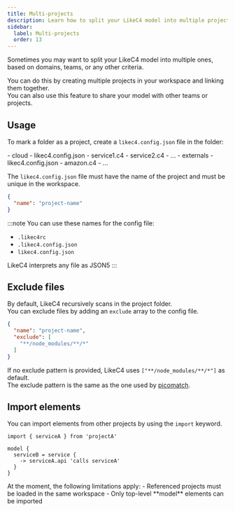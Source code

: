 ```yaml
---
title: Multi-projects
description: Learn how to split your LikeC4 model into multiple projects
sidebar: 
  label: Multi-projects
  order: 13
---
```



Sometimes you may want to split your LikeC4 model into multiple ones, based on domains, teams, or any other criteria.

You can do this by creating multiple projects in your workspace and linking them together.  
You can also use this feature to share your model with other teams or projects.

## Usage

To mark a folder as a project, create a `likec4.config.json` file in the folder:

<FileTree>
- cloud
  - likec4.config.json
  - service1.c4
  - service2.c4
  - ...
- externals
  - likec4.config.json
  - amazon.c4
  - ...
</FileTree>

The `likec4.config.json` file must have the name of the project and must be unique in the workspace.


```json
{
  "name": "project-name"
}
```

:::note
You can use these names for the config file:
- `.likec4rc`
- `.likec4.config.json`
- `likec4.config.json`

LikeC4 interprets any file as JSON5
:::

## Exclude files

By default, LikeC4 recursively scans in the project folder.  
You can exclude files by adding an `exclude` array to the config file.

```json
{
  "name": "project-name",
  "exclude": [
    "**/node_modules/**/*"
  ]
}
```

If no exclude pattern is provided, LikeC4 uses `["**/node_modules/**/*"]` as default.  
The exclude pattern is the same as the one used by [picomatch](https://github.com/micromatch/picomatch).  


## Import elements

You can import elements from other projects by using the `import` keyword.

```likec4
import { serviceA } from 'projectA'

model {
  serviceB = service {
    -> serviceA.api 'calls serviceA'
  }
}
```

<Aside type='caution' title="Limitations">
At the moment, the following limitations apply:
- Referenced projects must be loaded in the same workspace
- Only top-level **model** elements can be imported
</Aside>
